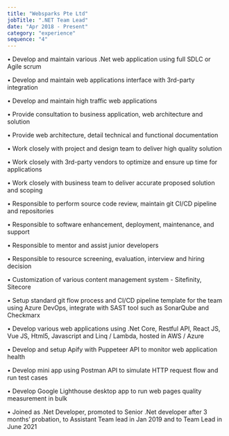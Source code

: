 ```yaml
---
title: "Websparks Pte Ltd"
jobTitle: ".NET Team Lead"
date: "Apr 2018 - Present"
category: "experience"
sequence: "4"
---
```


•	Develop and maintain various .Net web application using full SDLC or Agile scrum

•	Develop and maintain web applications interface with 3rd-party integration

•	Develop and maintain high traffic web applications

•	Provide consultation to business application, web architecture and solution

•	Provide web architecture, detail technical and functional documentation

•	Work closely with project and design team to deliver high quality solution

•	Work closely with 3rd-party vendors to optimize and ensure up time for applications

•	Work closely with business team to deliver accurate proposed solution and scoping

•	Responsible to perform source code review, maintain git CI/CD pipeline and repositories

•	Responsible to software enhancement, deployment, maintenance, and support

•	Responsible to mentor and assist junior developers

•	Responsible to resource screening, evaluation, interview and hiring decision

•	Customization of various content management system - Sitefinity, Sitecore

•	Setup standard git flow process and CI/CD pipeline template for the team using Azure DevOps, integrate with SAST tool such as SonarQube and Checkmarx

•	Develop various web applications using .Net Core, Restful API, React JS, Vue JS, Html5, Javascript and Linq / Lambda, hosted in AWS / Azure

•	Develop and setup Apify with Puppeteer API to monitor web application health

•	Develop mini app using Postman API to simulate HTTP request flow and run test cases

•	Develop Google Lighthouse desktop app to run web pages quality measurement in bulk

•	Joined as .Net Developer, promoted to Senior .Net developer after 3 months’ probation, to Assistant Team lead in Jan 2019 and to Team Lead in June 2021
